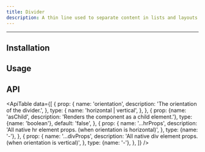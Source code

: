 ```yaml
---
title: Divider
description: A thin line used to separate content in lists and layouts.
---
```



<ComponentLinks name="Divider" />

---

## Installation

<PackageManagers packageName="divider" />

## Usage

<CodeDemo code={DividerDemos.usage} />

## API

<ApiTable
  data={[
    {
      prop: {
        name: 'orientation',
        description: 'The orientation of the divider.',
      },
      type: {
        name: 'horizontal | vertical',
      },
    },
    {
      prop: {name: 'asChild', description: 'Renders the component as a child element.'},
      type: {name: 'boolean'},
      default: 'false',
    },
    {
      prop: {
        name: '...hrProps',
        description: 'All native hr element props. (when orientation is horizontal)',
      },
      type: {name: '-'},
    },
    {
      prop: {
        name: '...divProps',
        description: 'All native div element props. (when orientation is vertical)',
      },
      type: {name: '-'},
    },
  ]}
/>
